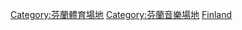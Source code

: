 {{Commons cat|Indoor arenas in Finland}}

[[Category:芬蘭體育場地|Category:芬蘭體育場地]]
[[Category:芬蘭音樂場地|Category:芬蘭音樂場地]]
[[Category:各國室內體育館|Finland]]